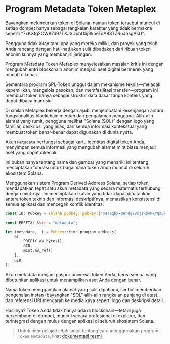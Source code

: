 
# Program Metadata Token Metaplex

Bayangkan meluncurkan token di Solana, namun token tersebut muncul di setiap dompet hanya sebagai rangkaian karakter yang tidak bermakna seperti "7xKXtg2CW87d97TXJSDpbD5jBkheTqA83TZRuJosgAsU". 

Pengguna tidak akan tahu apa yang mereka miliki, dan proyek yang telah Anda rancang dengan hati-hati akan sulit dibedakan dari ribuan token anonim lainnya yang membanjiri jaringan.

Program Metadata Token Metaplex menyelesaikan masalah kritis ini dengan mengubah entri blockchain anonim menjadi aset digital bermerek yang mudah dikenali. 

Sementara program SPL-Token unggul dalam mekanisme teknis—melacak kepemilikan, mengelola pasokan, dan memfasilitasi transfer—program ini membuat token hanya sebagai struktur data dasar tanpa konteks yang dapat dibaca manusia.

Di sinilah Metaplex bekerja dengan ajaib, menjembatani kesenjangan antara fungsionalitas blockchain mentah dan pengalaman pengguna. Alih-alih alamat yang rumit, pengguna melihat "Solana (SOL)" dengan logo yang familiar, deskripsi yang jelas, dan semua informasi kontekstual yang membuat token benar-benar dapat digunakan di dunia nyata.

<ArticleSection name="Akun Metadata" id="metadata-account" level="h2" />

Akun `Metadata` berfungsi sebagai kartu identitas digital token Anda, menyimpan semua informasi yang mengubah alamat mint biasa menjadi aset yang dapat dikenali. 

Ini bukan hanya tentang nama dan gambar yang menarik: ini tentang menciptakan fondasi untuk bagaimana token Anda muncul di seluruh ekosistem Solana.

Menggunakan sistem Program Derived Address Solana, setiap token mendapatkan tepat satu akun metadata yang secara matematis terhubung dengan mint-nya. Ini menciptakan ikatan yang tidak dapat dipatahkan antara token teknis dan informasi deskriptifnya, memastikan konsistensi di semua aplikasi dan mencegah konflik identitas:

```rust
const ID: Pubkey = solana_pubkey::pubkey!("metaqbxxUerdq28cj1RbAWkYQm3ybzjb6a8bt518x1s");

const PREFIX: &str = "metadata";

let (metadata, _) = Pubkey::find_program_address(
    &[
        PREFIX.as_bytes(), 
        &ID, 
        mint.as_ref()
    ], 
    &ID  
);
```

Akun metadata menjadi paspor universal token Anda, berisi semua yang dibutuhkan aplikasi untuk menampilkan aset Anda dengan benar. 

Nama token menggantikan alamat yang sulit dipahami, simbol memberikan pengenalan instan (bayangkan "SOL" alih-alih rangkaian panjang di atas), dan referensi URI mengarah ke media kaya seperti logo dan deskripsi detail.

Hasilnya? Token Anda tidak hanya ada di blockchain—tetapi juga berkembang di dompet, muncul secara profesional di explorer, dan terintegrasi dengan mulus dengan aplikasi di seluruh ekosistem Solana.

> Untuk mempelajari lebih lanjut tentang cara menggunakan program `Token Metadata`, lihat [dokumentasi resmi](https://developers.metaplex.com/token-metadata)